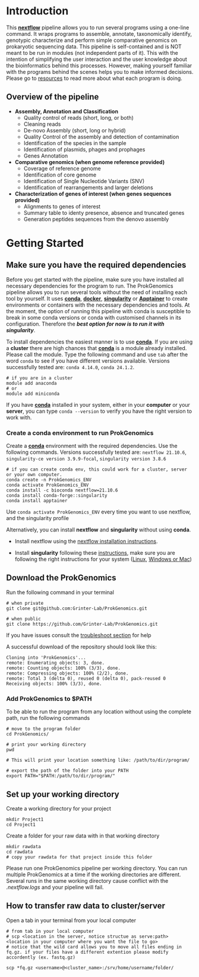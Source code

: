# Introduction


This **[nextflow](https://www.nextflow.io/)** pipeline allows you to run several programs using a one-line command. It wraps programs to assemble, annotate, taxonomically identify, genotypic characterize and perform simple comparative genomics on prokaryotic sequencing data. This pipeline is self-contained and is NOT meant to be run in modules (not independent parts of it). This with the intention of simplifying the user interaction and the user knowledge about the bioinformatics behind this processes. However, making yourself familiar with the programs behind the scenes helps you to make informed decisions. Please go to [resources](resources.html) to read more about what each program is doing.  

## Overview of the pipeline

* **Assembly, Annotation and Classification**
  * Quality control of reads (short, long, or both)
  * Cleaning reads
  * De-novo Assembly (short, long or hybrid)
  *	Quality Control of the assembly and detection of contamination
  *	Identification of the species in the sample
  *	Identification of plasmids, phages and prophages 
  *	Genes Annotation
* **Comparative genomics (when genome reference provided)** 
    * Coverage of reference genome
    * Identification of core genome
    * Identification of Single Nucleotide Variants (SNV)
    * Identification of rearrangements and larger deletions
* **Characterization of genes of interest (when genes sequences provided)**
    * Alignments to genes of interest
    * Summary table to identy presence, absence and truncated genes
    * Generation peptides sequences from the denovo assembly




# Getting Started

## Make sure you have the required dependencies

Before you get started with the pipeline, make sure you have installed all necessary dependencies for the program to run. The ProkGenomics pipeline allows you to run several tools without the need of installing each tool by yourself. It uses **[conda](https://conda.io/projects/conda/en/latest/user-guide/getting-started.html)**, **[docker](https://www.docker.com/)**, **[singularity](https://docs.sylabs.io/guides/3.5/user-guide/introduction.html)** or **[Apptainer](https://apptainer.org/get-started/)** to create environments or containers with the necessary dependencies and tools. At the moment, the option of running this pipeline with conda is susceptible to break in some conda versions or conda with customised channels in its configuration. Therefore the ***best option for now is to run it with singularity***.

To install dependencies the easiest manner is to use **[conda](https://conda.io/projects/conda/en/latest/user-guide/getting-started.html)**. If you are using a **cluster** there are high chances that **[conda](https://conda.io/projects/conda/en/latest/user-guide/getting-started.html)** is a module already installed. Please call the module. Type the following command and use `tab` after the word `conda` to see if you have different versions available. Versions successfully tested are: `conda 4.14.0`, `conda 24.1.2`.

```
# if you are in a cluster
module add anaconda
# or
module add miniconda

```

If you have **[conda](https://conda.io/projects/conda/en/latest/user-guide/getting-started.html)** installed in your system, either in your **computer** or your **server**, you can type `conda --version` to verify you have the right version to work with. 


### Create a conda environment to run ProkGenomics

Create a **[conda](https://conda.io/projects/conda/en/latest/user-guide/getting-started.html)** environment with the required dependencies. Use the following commands. Versions successfully tested are: `nextflow 21.10.6`, `singularity-ce version 3.9.9-focal`, `singularity version 3.8.6`


```
# if you can create conda env, this could work for a cluster, server or your own computer. 
conda create -n ProkGenomics_ENV
conda activate ProkGenomics_ENV
conda install -c bioconda nextflow=21.10.6
conda install conda-forge::singularity
conda install apptainer

```

Use `conda activate ProkGenomics_ENV` every time you want to use nextflow, and the singularity profile


Alternatively, you can install **nextflow** and **singularity** without using **conda**. 

 * Install nextflow using the [nextflow installation instructions](https://www.nextflow.io/docs/latest/getstarted.html).

 * Install **singularity** following these [instructions](https://docs.sylabs.io/guides/3.0/user-guide/installation.html#overview), make sure you are following the right instructions for your system ([Linux](https://docs.sylabs.io/guides/3.0/user-guide/installation.html#install-on-linux), [Windows or Mac](https://docs.sylabs.io/guides/3.0/user-guide/installation.html#install-on-windows-or-mac))


## Download the ProkGenomics

Run the following command in your terminal

```
# when private
git clone git@github.com:Grinter-Lab/ProkGenomics.git

# when public
git clone https://github.com/Grinter-Lab/ProkGenomics.git

```

If you have issues consult the [troubleshoot section](troubleshooting.html) for help

A successful download of the repository should look like this:

```
Cloning into 'ProkGenomics'...
remote: Enumerating objects: 3, done.
remote: Counting objects: 100% (3/3), done.
remote: Compressing objects: 100% (2/2), done.
remote: Total 3 (delta 0), reused 0 (delta 0), pack-reused 0
Receiving objects: 100% (3/3), done.
```

### Add ProkGenomics to $PATH

To be able to run the program from any location without using the complete path, run the following commands

```
# move to the program folder
cd ProkGenomics/

# print your working directory
pwd 

# This will print your location something like: /path/to/dir/program/

# export the path of the folder into your PATH
export PATH="$PATH:/path/to/dir/program/"
```

## Set up your working directory

Create a working directory for your project

```
mkdir Project1
cd Project1

```
Create a folder for your raw data with in that working directory

```
mkdir rawdata
cd rawdata
# copy your rawdata for that project inside this folder
```

Please run one ProkGenomics pipeline per working directory. You can run multiple ProkGenomics at a time if the working directories are different. Several runs in the same working directory cause conflict with the *.nextflow.logs* and your pipeline will fail.  



##  How to transfer raw data to cluster/server

Open a tab in your terminal from your local computer

```
# from tab in your local computer
# scp <location in the server, notice structue as serve:path> <location in your computer where you want the file to go>
# notice that the wild card allows you to move all files ending in fq.gz. if your files have a different extention please modify accordently (ex. fastq.gz)

scp *fq.gz <username>@<cluster_name>:/srv/home/username/folder/

```

